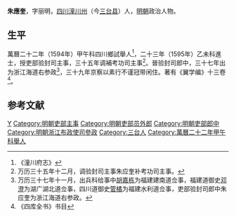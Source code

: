 '''朱應奎'''，字丽明，[[四川|四川]][[潼川州|潼川州]]（今[[三台县|三台县]]）人，[[明朝|明朝]]政治人物。
 
== 生平 ==
萬曆二十二年（1594年）甲午科四川鄉試舉人<ref>《潼川府志》</ref>，二十三年（1595年）乙未科進士，授吏部验封司主事，三十五年调補考功司主事<ref>万历三十五年十二月，调验封司主事朱应奎补考功司主事。</ref>。晉验封司郎中，三十七年出为浙江海道右参政<ref>万历三十七年十一月，出兵科给事中[[胡嘉栋|胡嘉栋]]为福建建南道佥事，福建道御史[[邓澄|邓澄]]为湖广湖北道佥事，四川道御史[[管橘|管橘]]为福建水利道佥事，吏部验封司郎中朱应奎为浙江海道右参政。</ref>，三十九年京察以素行不谨冠带闲住。著有《翼学编》十三卷<ref>《四库全书》书目</ref>。

==参考文献==
{{reflist}}
 
{{明朝官员小作品}}
{{萬曆二十三年乙未科殿試金榜}}
{{DEFAULTSORT:Zhu朱}}
[[Category:朱姓|Y]]
[[Category:明朝吏部主事|Category:明朝吏部主事]]
[[Category:明朝吏部员外郎|Category:明朝吏部员外郎]]
[[Category:明朝吏部郎中|Category:明朝吏部郎中]]
[[Category:明朝浙江布政使司參政|Category:明朝浙江布政使司參政]]
[[Category:三台人|Category:三台人]]
[[Category:萬曆二十二年甲午科舉人|Category:萬曆二十二年甲午科舉人]]